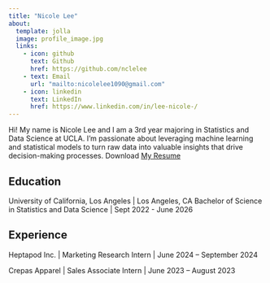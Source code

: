 ```yaml
---
title: "Nicole Lee"
about:
  template: jolla
  image: profile_image.jpg
  links:
    - icon: github
      text: Github
      href: https://github.com/nclelee
    - text: Email
      url: "mailto:nicolelee1090@gmail.com"
    - icon: linkedin
      text: LinkedIn
      href: https://www.linkedin.com/in/lee-nicole-/
---
```


Hi! My name is Nicole Lee and I am a 3rd year majoring in Statistics and Data Science at UCLA. I'm passionate about leveraging machine learning and statistical models to turn raw data into valuable insights that drive decision-making processes. Download [My Resume](/Nicole_Lee_Resume.pdf)

## Education

University of California, Los Angeles \| Los Angeles, CA Bachelor of Science in Statistics and Data Science \| Sept 2022 - June 2026

## Experience

Heptapod Inc. \| Marketing Research Intern \| June 2024 – September 2024

Crepas Apparel \| Sales Associate Intern \| June 2023 – August 2023
